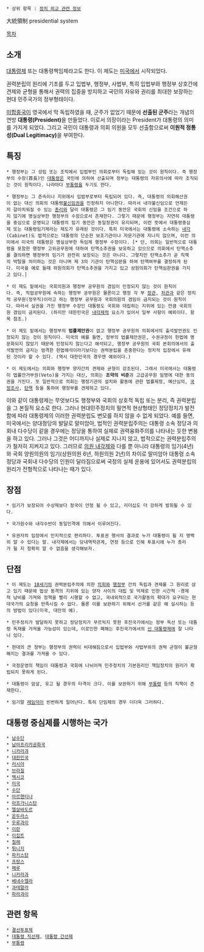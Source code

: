  * 상위 항목 : [[정치 외교 관련 정보]]

大統領制
presidential system

[[목차]]
== 소개 ==
[[대통령]]제 또는 대통령책임제라고도 한다. 이 제도는 [[미국]]에서 시작되었다.

권력분립의 원리에 기초를 두고 입법부, 행정부, 사법부, 특히 입법부와 행정부 상호간에 견제와 균형을 통해서 권력의 집중을 방지하고 국민의 자유와 권리를 최대한 보장하는 현대 민주국가의 정부형태이다. 

[[미합중국]]이 영국에서 막 독립하였을 때, 군주가 없었기 때문에 '''선출된 군주'''라는 개념의 연방 '''대통령(President)'''을 만들었다. 이로서 의장이라는 President가 대통령의 의미를 가지게 되었다. 그리고 국민이 대통령과 의회 의원을 모두 선출함으로써 '''이원적 정통성(Dual Legitimacy)'''을 부여한다.

== 특징 == 
 * 행정부는 그 성립 또는 조직에서 입법부인 의회로부터 독립해 있는 것이 원칙이다. 즉 행정부의 수장(首長)인 [[대통령]]은 국민에 의하여 선출되며 정부는 대통령의 자유의사에 따라 조직되는 것이 원칙이다. 나라마다 [[부통령]]을 두기도 한다.

 * 행정부는 그 존속이나 지위에서 입법부로부터 독립되어 있다. 즉, 대통령의 의회해산권이 없는 대신 의회의 대통령[[불신임권]]을 인정하지 아니한다. 따라서 내각불신임으로 언제든지 갈아치워질 수 있는 [[총리]]와 달리 대통령은 그 임기 동안은 국회의 신임을 조건으로 하지 않기에 명실상부한 행정부의 수장으로서 존재한다. 그렇기 때문에 행정부는 자연히 대통령을 중심으로 운영되고 대통령의 임기 동안은 동일정권이 유지되며, 이런 뜻에서 대통령중심제 또는 대통령임기제라는 제도가 유래된 것이다. 특히 미국에서는 대통령에 소속하는 [[내각]](Cabinet)도 법적으로는 대통령의 단순한 보조기관이나 자문기관에 지나지 않으며, 이런 의미에서 미국의 대통령은 명실상부한 독임제 행정부 수장이다. [* 단, 의회는 일반적으로 대통령을 포함한 행정부 고위공무원에 대하여 탄핵소추권을 보유하고 있으므로 의회에서 탄핵소추를 결의하면 행정부의 임기가 완전히 보장되는 것은 아니다. 그렇지만 탄핵소추가 곧 직책의 박탈을 의미하는 것은 아니며 제 3의 기관이 탄핵심판을 하여 탄핵여부를 결정하게 된다. 미국을 예로 들때 하원의회가 탄핵소추권을 가지고 있고 상원의회가 탄핵심판권을 가지고 있다.]

 * 이 제도 밑에서는 국회의원과 행정부 공무원의 겸임이 인정되지 않는 것이 원칙이다. 즉, 직업공무원에 속하는 행정부 공무원은 물론이고 행정 각 부 [[장관]], [[차관]]과 같은 정치적 공무원(정무직)이라고 하는 행정부 공무원과 국회의원의 겸임이 금지되는 것이 원칙이다. 따라서 실권을 가진 행정부 수장인 대통령도 국회와 대립하는 지위에 있는 만큼 국회의원 겸임이 금지된다. (하지만 대한민국은 [[내각제]]적 요소가 있어서 일부 사항이 예외이다. 항목 참조.)

 * 이 제도 밑에서는 행정부의 '''법률제안권'''이 없고 행정부 공무원의 의회에서의 출석발언권도 인정되지 않는 것이 원칙이다. 미국의 예를 들면, 정부의 법률제안권은, 수권규정이 헌법에 명문화되지 않았기 때문에 인정되지 않는다고 해석되고, 행정부 공무원의 국회 본회의에서의 출석발언의 금지는 엄격한 헌법해석이라기보다는 권력분립을 존중한다는 정치적 입장에서 유래된 것이라 할 수 있다. (역시 대한민국의 경우엔 예외이다.)

 * 이 제도에서는 의회와 행정부 양자간의 견제와 균형이 강조된다. 그래서 미국에서는 대통령이 법률안거부권(Veto)을 가지는 대신, 의회는 '''조약의 비준'''과 고급공무원 임명에 대한 동의권을 가진다. 또 일반적으로 의회는 행정기관의 설치와 활동에 관한 법률제정, 예산심의, [[국정조사]], [[탄핵]] 등을 통하여 행정부를 견제하고 있다. 

이와 같이 대통령제는 무엇보다도 행정부와 국회의 상호적 독립 또는 분리, 즉 권력분립을 그 본질적 요소로 한다. 그러나 현대민주정치의 필연적 현상형태인 정당정치가 발전함에 따라 대통령제의 이러한 권력분립도 변모를 하지 않을 수 없게 되었다. 예를 들면, 미국에서는 양대정당의 발달로 말미암아, 법적인 권력분립주의는 대통령 소속 정당과 의회내 다수당이 같을 경우에는 정당을 통하여 실제로 권력융화주의를 나타내는 듯한 변용을 하고 있다. 그러나 그것은 어디까지나 실제로 지나지 않고, 법적으로는 권력분립주의가 철저히 지켜지고 있다. 그러므로 [[의원 내각제]]와 다를 뿐 아니라 대통령의 임기(4년)와 국회 양원의원의 임기(상원의원 6년, 하원의원 2년)의 차이로 말미암아 대통령 소속 정당과 국회내 다수당의 인원이 달라짐으로써 국정의 실제 운용에 있어서도 권력분립의 원리가 전형적으로 나타나는 때가 있다. 

== 장점 ==
 * 임기가 보장되어 수상제보다 정국이 안정 될 수 있고, 리더십도 더 강하게 발휘될 수 있다.

 * 국가원수와 내각수반이 동일인격에 의해서 이루어진다.

 * 유권자의 입장에서 인지적으로 편리하다. 투표권 행사의 결과로 누가 대통령이 될 지 명백히 알 수 있다는 말. 내각제에서는 당내역학관계, 연정 등으로 인해 투표시에 누가 총리가 될 지 정확히 알 수 없음을 생각해보자.

== 단점 ==
 * 이 제도는 [[18세기]]의 권력분립주의에 의한 [[의회]]와 [[행정부]] 간의 독립과 견제를 그 원리로 삼고 있기 때문에 법상 동격의 지위에 있는 양자 사이의 대립 및 억제로 인한 시간적 ·경제적 낭비를 가져와 정책을 빨리 시행할 수 없고, 국내외적으로 국가활동의 확대가 요구되는 현대국가의 요청을 만족시킬 수 없다. 물론 이를 보완하기 위해서 선거를 같은 해 실시하는 등의 방법이 있다(미국, 대만의 예).

 * 민주정치가 발달하지 못하고 정당정치가 무르익지 못한 후진국가에서는 정부 독선 또는 대통령 독재를 가져올 가능성이 있는데, 이로인한 폐해는 후진국가에서의 [[신 대통령제]]에 잘 나타나 있다.

 * 현대의 큰 정부는 행정부의 권력이 비대해짐으로서 입법부와 사법부와의 권력 균형이 불균형해지는 결과를 가져올 수 있다.

 * 국정운영의 책임이 대통령과 국회에 나뉘어져 민주정치의 기본원리인 책임정치의 원리가 확립되지 못하게 된다. 

 * 대통령이 암살, 유고 될 경우의 타격이 크다. 이를 보완하기 위해 [[부통령]] 등의 직책이 존재한다.

 * 임기말 [[레임덕]]이 빈번하게 일어난다. 특히 단임제의 경우 더더욱 그러하다.

== 대통령 중심제를 시행하는 국가 == 
 * [[남수단]] 
 * [[남아프리카공화국]] 
 * [[니카라과]] 
 * [[대한민국]]
 * [[러시아]]
 * [[브라질]]
 * [[멕시코]]
 * [[미국]] 
 * [[수단]]
 * [[아르헨티나]] 
 * [[아프가니스탄]] 
 * [[엘살바도르]]  
 * [[온두라스]] 
 * [[우루과이]]  
 * [[이란]]
 * [[이집트]]
 * [[칠레]] 
 * [[튀니지]] 
 * [[파키스탄]] 
 * [[프랑스]]
 * [[페루]]
 * [[니카라과]]
 * [[베네수엘라]]
 * [[과테말라]]
 * [[파라과이]]

== 관련 항목 ==
 * [[결선투표제]]
 * [[대통령 직선제]], [[대통령 간선제]]
 * [[부통령]]

